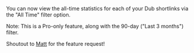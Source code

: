You can now view the all-time statistics for each of your Dub shortlinks via the "All Time" filter option.

Note: This is a Pro-only feature, along with the 90-day ("Last 3 months") filter.

Shoutout to [Matt](https://twitter.com/mattrdec) for the feature request!